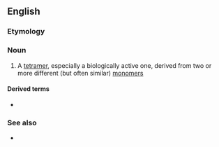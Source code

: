 ==English==

===Etymology===
{{prefix|en|hetero|tetramer}}

===Noun===
{{en-noun}}

# {{lb|en|chemistry|biochemistry}} A [[tetramer]], especially a biologically active one, derived from two or more different (but often similar) [[monomer]]s

====Derived terms====
* {{l|en|heterotetrameric}}

===See also===
* {{l|en|homotetramer}}